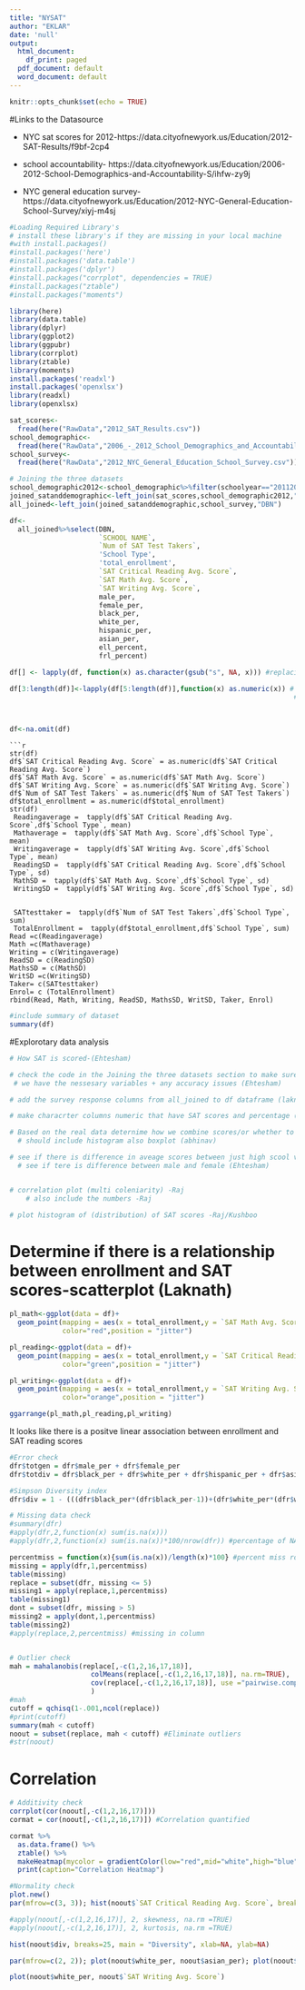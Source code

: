 ```yaml
---
title: "NYSAT"
author: "EKLAR"
date: 'null'
output:
  html_document:
    df_print: paged
  pdf_document: default
  word_document: default
---
```


```r
knitr::opts_chunk$set(echo = TRUE)
```

#Links to the Datasource

+ NYC sat scores for 2012-https://data.cityofnewyork.us/Education/2012-SAT-Results/f9bf-2cp4

+ school accountability- https://data.cityofnewyork.us/Education/2006-2012-School-Demographics-and-Accountability-S/ihfw-zy9j

+ NYC general education survey-https://data.cityofnewyork.us/Education/2012-NYC-General-Education-School-Survey/xiyj-m4sj


```r
#Loading Required Library's
# install these library's if they are missing in your local machine
#with install.packages()
#install.packages('here')
#install.packages('data.table')
#install.packages('dplyr')
#install.packages("corrplot", dependencies = TRUE)
#install.packages("ztable")
#install.packages("moments")

library(here) 
library(data.table)
library(dplyr)
library(ggplot2)
library(ggpubr)
library(corrplot)
library(ztable)
library(moments)
install.packages('readxl')
install.packages('openxlsx')
library(readxl)
library(openxlsx)
```

```r
sat_scores<-
  fread(here("RawData","2012_SAT_Results.csv"))
school_demographic<-
  fread(here("RawData","2006_-_2012_School_Demographics_and_Accountability_Snapshot.csv"))
school_survey<-
  fread(here("RawData","2012_NYC_General_Education_School_Survey.csv"))
```

```r
# Joining the three datasets
school_demographic2012<-school_demographic%>%filter(schoolyear=="20112012")
joined_satanddemographic<-left_join(sat_scores,school_demographic2012,"DBN")
all_joined<-left_join(joined_satanddemographic,school_survey,"DBN")

df<- 
  all_joined%>%select(DBN,
                      `SCHOOL NAME`,
                      `Num of SAT Test Takers`,
                      'School Type',
                      'total_enrollment',
                      `SAT Critical Reading Avg. Score`,
                      `SAT Math Avg. Score`,
                      `SAT Writing Avg. Score`,
                      male_per,
                      female_per,
                      black_per,
                      white_per,
                      hispanic_per,
                      asian_per,
                      ell_percent,
                      frl_percent) 

df[] <- lapply(df, function(x) as.character(gsub("s", NA, x))) #replacing "s" with NA's

df[3:length(df)]<-lapply(df[5:length(df)],function(x) as.numeric(x)) # converting columns to 
                                                                      # numeric



df<-na.omit(df)

```
```
```r
 
str(df)
df$`SAT Critical Reading Avg. Score` = as.numeric(df$`SAT Critical Reading Avg. Score`)
df$`SAT Math Avg. Score` = as.numeric(df$`SAT Math Avg. Score`)
df$`SAT Writing Avg. Score` = as.numeric(df$`SAT Writing Avg. Score`)
df$`Num of SAT Test Takers` = as.numeric(df$`Num of SAT Test Takers`)
df$total_enrollment = as.numeric(df$total_enrollment)
str(df)
 Readingaverage =  tapply(df$`SAT Critical Reading Avg. Score`,df$`School Type`, mean)
 Mathaverage =  tapply(df$`SAT Math Avg. Score`,df$`School Type`, mean)
 Writingaverage =  tapply(df$`SAT Writing Avg. Score`,df$`School Type`, mean)
 ReadingSD =  tapply(df$`SAT Critical Reading Avg. Score`,df$`School Type`, sd)
 MathSD =  tapply(df$`SAT Math Avg. Score`,df$`School Type`, sd)
 WritingSD =  tapply(df$`SAT Writing Avg. Score`,df$`School Type`, sd)
 
 
 SATtesttaker =  tapply(df$`Num of SAT Test Takers`,df$`School Type`, sum)
 TotalEnrollment =  tapply(df$total_enrollment,df$`School Type`, sum)
Read =c(Readingaverage)
Math =c(Mathaverage)
Writing = c(Writingaverage)
ReadSD = c(ReadingSD)
MathsSD = c(MathSD) 
WritSD =c(WritingSD)
Taker= c(SATtesttaker)
Enrol= c (TotalEnrollment)
rbind(Read, Math, Writing, ReadSD, MathsSD, WritSD, Taker, Enrol)
```




```r
#include summary of dataset 
summary(df)   
```

#Explorotary data analysis

```r
# How SAT is scored-(Ehtesham)

# check the code in the Joining the three datasets section to make sure that 
 # we have the nessesary variables + any accuracy issues (Ehtesham)

# add the survey response columns from all_joined to df dataframe (laknath)

# make characrter columns numeric that have SAT scores and percentage (Abinav)

# Based on the real data deternime how we combine scores/or whether to keep seperate (Abhinav)
  # should include histogram also boxplot (abhinav)

# see if there is difference in aveage scores between just high scool vs those other types
  # see if tere is difference between male and female (Ehtesham)


# correlation plot (multi coleniarity) -Raj
    # also include the numbers -Raj

# plot histogram of (distribution) of SAT scores -Raj/Kushboo

```  




# Determine if there is a relationship between enrollment and SAT scores-scatterplot (Laknath)
```r

pl_math<-ggplot(data = df)+
  geom_point(mapping = aes(x = total_enrollment,y = `SAT Math Avg. Score`),
             color="red",position = "jitter")

pl_reading<-ggplot(data = df)+
  geom_point(mapping = aes(x = total_enrollment,y = `SAT Critical Reading Avg. Score`),
             color="green",position = "jitter")

pl_writing<-ggplot(data = df)+
  geom_point(mapping = aes(x = total_enrollment,y = `SAT Writing Avg. Score`),
             color="orange",position = "jitter")

ggarrange(pl_math,pl_reading,pl_writing)


```
It looks like there is a positve linear association between enrollment and SAT reading scores

```r

#Error check
dfr$totgen = dfr$male_per + dfr$female_per
dfr$totdiv = dfr$black_per + dfr$white_per + dfr$hispanic_per + dfr$asian_per

#Simpson Diversity index
dfr$div = 1 - (((dfr$black_per*(dfr$black_per-1))+(dfr$white_per*(dfr$white_per-1))+(dfr$hispanic_per*(dfr$hispanic_per-1))+(dfr$asian_per*(dfr$asian_per-1)))/9900)

# Missing data check
#summary(dfr)
#apply(dfr,2,function(x) sum(is.na(x)))
#apply(dfr,2,function(x) sum(is.na(x))*100/nrow(dfr)) #percentage of NAs

percentmiss = function(x){sum(is.na(x))/length(x)*100} #percent miss row
missing = apply(dfr,1,percentmiss)
table(missing)
replace = subset(dfr, missing <= 5)
missing1 = apply(replace,1,percentmiss)
table(missing1)
dont = subset(dfr, missing > 5)
missing2 = apply(dont,1,percentmiss)
table(missing2)
#apply(replace,2,percentmiss) #missing in column


# Outlier check
mah = mahalanobis(replace[,-c(1,2,16,17,18)],
                    colMeans(replace[,-c(1,2,16,17,18)], na.rm=TRUE),
                    cov(replace[,-c(1,2,16,17,18)], use ="pairwise.complete.obs")
                    )
#mah
cutoff = qchisq(1-.001,ncol(replace))
#print(cutoff)
summary(mah < cutoff)
noout = subset(replace, mah < cutoff) #Eliminate outliers
#str(noout)
```
# Correlation
```r
# Additivity check
corrplot(cor(noout[,-c(1,2,16,17)]))
cormat = cor(noout[,-c(1,2,16,17)]) #Correlation quantified

cormat %>%
  as.data.frame() %>%
  ztable() %>% 
  makeHeatmap(mycolor = gradientColor(low="red",mid="white",high="blue")) %>%
  print(caption="Correlation Heatmap")
```

```r
#Normality check
plot.new()
par(mfrow=c(3, 3)); hist(noout$`SAT Critical Reading Avg. Score`, breaks=15, main = "SAT Reading", xlab=NA, ylab=NA); hist(noout$`SAT Math Avg. Score`, breaks=15, main = "SAT Math", xlab=NA, ylab=NA); hist(noout$`SAT Writing Avg. Score`, breaks=15, main = "SAT Writing", xlab=NA, ylab=NA); hist(noout$ell_percent, breaks=15, main = "ELL", xlab=NA, ylab=NA); hist(noout$frl_percent, breaks=15, main = "FRL", xlab=NA, ylab=NA); hist(noout$female_per, breaks=15, main = "Female %", xlab=NA, ylab=NA); hist(noout$white_per, breaks=15, main = "White %", xlab=NA, ylab=NA); hist(noout$black_per, breaks=15, main = "Black %", xlab=NA, ylab=NA); hist(noout$asian_per, breaks=15, main = "Asian %", xlab=NA, ylab=NA)

#apply(noout[,-c(1,2,16,17)], 2, skewness, na.rm =TRUE)
#apply(noout[,-c(1,2,16,17)], 2, kurtosis, na.rm =TRUE)

hist(noout$div, breaks=25, main = "Diversity", xlab=NA, ylab=NA)

par(mfrow=c(2, 2)); plot(noout$white_per, noout$asian_per); plot(noout$white_per, noout$black_per); plot(noout$hispanic_per, noout$black_per); plot(noout$hispanic_per, noout$asian_per)

plot(noout$white_per, noout$`SAT Writing Avg. Score`)

```


